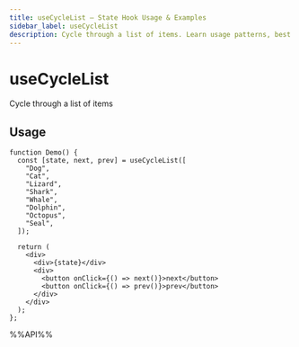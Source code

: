 ```yaml
---
title: useCycleList – State Hook Usage & Examples
sidebar_label: useCycleList
description: Cycle through a list of items. Learn usage patterns, best practices, and code examples for React developers.
---
```

# useCycleList

Cycle through a list of items


## Usage

```tsx live
function Demo() {
  const [state, next, prev] = useCycleList([
    "Dog",
    "Cat",
    "Lizard",
    "Shark",
    "Whale",
    "Dolphin",
    "Octopus",
    "Seal",
  ]);

  return (
    <div>
      <div>{state}</div>
      <div>
        <button onClick={() => next()}>next</button>
        <button onClick={() => prev()}>prev</button>
      </div>
    </div>
  );
};

```

%%API%%
